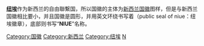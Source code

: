 {{disputed|time=2012-02-06T12:29:23+00:00}}
{{unreferenced|time=2012-02-06T12:29:23+00:00}}
{{Infobox coat of arms
|name             = 紐埃徽章
|image            = Public Seal of Niue.svg
|image_width      = 250
|middle           = Coat of arms of New Zealand.svg 
|middle_width     = 150
|middle_caption   = 同時作為國徽
|lesser           = 
|lesser_alt       = 
|lesser_width     = 
|lesser_caption   = 
|armiger          = [[新西蘭女王|新西蘭女王]][[伊麗莎白二世|伊麗莎白二世]]，[[紐埃|紐埃]]
|year_adopted     = 1956（同新西蘭國徽）
|crest            = 
|torse            = 
|shield           = 
|supporters       = 
|compartment      = 
|motto            = 
|orders           = 
|other_elements   = 
|earlier_versions = 
|use              = 
}}

'''[[纽埃|纽埃]]'''作为新西兰的自由聯繫国，所以国徽的主体为[[新西兰国徽|新西兰国徽]]图样，但是与新西兰国徽相比要小，并且国徽是圆形，并用英文环绕书写着（public seal of niue：纽埃徽章），底部则书写“'''NIUE'''”名称。

{{大洋洲题目|国徽}}

[[Category:国徽|Category:国徽]]
[[Category:新西兰|Category:新西兰]]
[[Category:纽埃|Category:纽埃]]
[[Category:国徽|N]]